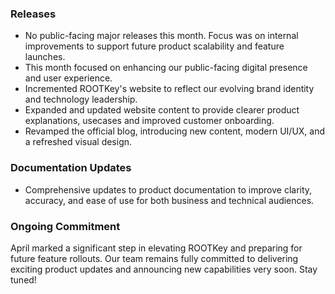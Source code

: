 <Accordion title="April 2025" defaultOpen>

### Releases
- No public-facing major releases this month. Focus was on internal improvements to support future product scalability and feature launches.
- This month focused on enhancing our public-facing digital presence and user experience.
- Incremented ROOTKey's website to reflect our evolving brand identity and technology leadership.
- Expanded and updated website content to provide clearer product explanations, usecases and improved customer onboarding.
- Revamped the official blog, introducing new content, modern UI/UX, and a refreshed visual design.

### Documentation Updates
- Comprehensive updates to product documentation to improve clarity, accuracy, and ease of use for both business and technical audiences.

### Ongoing Commitment
April marked a significant step in elevating ROOTKey and preparing for future feature rollouts. Our team remains fully committed to delivering exciting product updates and announcing new capabilities very soon. Stay tuned!

</Accordion>